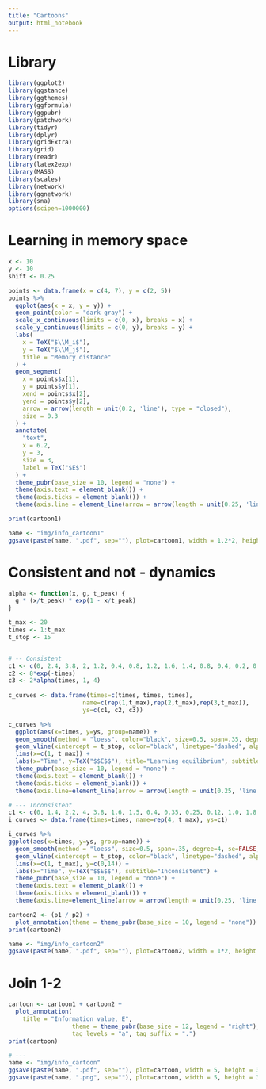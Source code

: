 ```yaml
---
title: "Cartoons"
output: html_notebook
---
```


# Library
```r
library(ggplot2)
library(ggstance)
library(ggthemes)
library(ggformula)
library(ggpubr)
library(patchwork)
library(tidyr)
library(dplyr)
library(gridExtra)
library(grid)
library(readr)
library(latex2exp)
library(MASS) 
library(scales)
library(network)
library(ggnetwork)
library(sna)
options(scipen=1000000)
```

# Learning in memory space
```r
x <- 10
y <- 10
shift <- 0.25

points <- data.frame(x = c(4, 7), y = c(2, 5))
points %>%
  ggplot(aes(x = x, y = y)) +
  geom_point(color = "dark gray") +
  scale_x_continuous(limits = c(0, x), breaks = x) +
  scale_y_continuous(limits = c(0, y), breaks = y) +
  labs(
    x = TeX("$\\M_i$"),
    y = TeX("$\\M_j$"),
    title = "Memory distance"
  ) +
  geom_segment(
    x = points$x[1],
    y = points$y[1],
    xend = points$x[2],
    yend = points$y[2],
    arrow = arrow(length = unit(0.2, 'line'), type = "closed"),
    size = 0.3
  ) +
  annotate(
    "text",
    x = 6.2,
    y = 3,
    size = 3,
    label = TeX("$E$")
  ) +
  theme_pubr(base_size = 10, legend = "none") +
  theme(axis.text = element_blank()) +
  theme(axis.ticks = element_blank()) +
  theme(axis.line = element_line(arrow = arrow(length = unit(0.25, 'line')))) -> cartoon1

print(cartoon1)

name <- "img/info_cartoon1"
ggsave(paste(name, ".pdf", sep=""), plot=cartoon1, width = 1.2*2, height = 1.2*2)
```

# Consistent and not - dynamics
```r

alpha <- function(x, g, t_peak) {
  g * (x/t_peak) * exp(1 - x/t_peak)
}

t_max <- 20
times <- 1:t_max
t_stop <- 15


# -- Consistent
c1 <- c(0, 2.4, 3.8, 2, 1.2, 0.4, 0.8, 1.2, 1.6, 1.4, 0.8, 0.4, 0.2, 0.2, 0.1, 0, 0, 0, 0, 0)
c2 <- 8*exp(-times)
c3 <- 2*alpha(times, 1, 4)
  
c_curves <- data.frame(times=c(times, times, times),
                     name=c(rep(1,t_max),rep(2,t_max),rep(3,t_max)),
                     ys=c(c1, c2, c3))

c_curves %>% 
  ggplot(aes(x=times, y=ys, group=name)) +
  geom_smooth(method = "loess", color="black", size=0.5, span=.35, degree=4, se=FALSE) +
  geom_vline(xintercept = t_stop, color="black", linetype="dashed", alpha=0.9, size=0.2) +
  lims(x=c(1, t_max)) + 
  labs(x="Time", y=TeX("$$E$$"), title="Learning equilibrium", subtitle="Consistent") +
  theme_pubr(base_size = 10, legend = "none") +
  theme(axis.text = element_blank()) +
  theme(axis.ticks = element_blank()) +
  theme(axis.line=element_line(arrow = arrow(length = unit(0.25, 'line')))) -> p1

# --- Inconsistent
c1 <- c(0, 1.4, 2.2, 4, 3.8, 1.6, 1.5, 0.4, 0.35, 0.25, 0.12, 1.0, 1.8, 3.2, 6.4, 12.8, 24, 48, 92, 180)
i_curves <- data.frame(times=times, name=rep(4, t_max), ys=c1)

i_curves %>% 
ggplot(aes(x=times, y=ys, group=name)) +
  geom_smooth(method = "loess", size=0.5, span=.35, degree=4, se=FALSE, color="black") +
  geom_vline(xintercept = t_stop, color="black", linetype="dashed", alpha=0.9, size=0.2) +
  lims(x=c(1, t_max), y=c(0,14)) + 
  labs(x="Time", y=TeX("$$E$$"), subtitle="Inconsistent") +
  theme_pubr(base_size = 10, legend = "none") +
  theme(axis.text = element_blank()) +
  theme(axis.ticks = element_blank()) +
  theme(axis.line=element_line(arrow = arrow(length = unit(0.25, 'line')))) -> p2

cartoon2 <- (p1 / p2) + 
  plot_annotation(theme = theme_pubr(base_size = 10, legend = "none"))
print(cartoon2)

name <- "img/info_cartoon2"
ggsave(paste(name, ".pdf", sep=""), plot=cartoon2, width = 1*2, height = 1.2*2)
```
# Join 1-2
```r
cartoon <- cartoon1 + cartoon2 +
  plot_annotation(
    title = "Information value, E",
                  theme = theme_pubr(base_size = 12, legend = "right"),
                  tag_levels = "a", tag_suffix = ".")
print(cartoon)

# ---
name <- "img/info_cartoon"
ggsave(paste(name, ".pdf", sep=""), plot=cartoon, width = 5, height = 3.25)
ggsave(paste(name, ".png", sep=""), plot=cartoon, width = 5, height = 3.25)
```